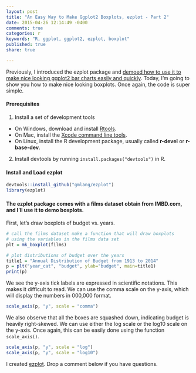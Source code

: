 ```yaml
---
layout: post
title: "An Easy Way to Make Ggplot2 Boxplots, ezplot - Part 2"
date: 2015-04-26 12:14:49 -0400
comments: true
categories: r
keywords: "R, ggplot, ggplot2, ezplot, boxplot"
published: true
share: true

---
```


Previously, I introduced the ezplot package and [demoed how to use it to make nice looking ggplot2 bar charts easily and quickly](http://masterr.org/r/an-easy-way-to-make-ggplot2-plots-ezplot-part1/).   Today, I'm going to show you how to make nice looking boxplots. Once again, the code is super simple.

#### Prerequisites
1. Install a set of development tools
* On Windows, download and install [Rtools](http://cran.r-project.org/bin/windows/Rtools/). 
* On Mac, install the [Xcode command line tools](https://developer.apple.com/downloads). 
* On Linux, install the R development package, usually called **r-devel** or **r-base-dev**.
2. Install devtools by running `install.packages("devtools")` in R.

#### Install and Load ezplot
```r
devtools::install_github("gmlang/ezplot")
library(ezplot)
```

#### The ezplot package comes with a films dataset obtain from IMBD.com, and I'll use it to demo boxplots. 

First, let's draw boxplots of budget vs. years. 
```r
# call the films dataset make a function that will draw boxplots 
# using the variables in the films data set
plt = mk_boxplot(films)

# plot distributions of budget over the years
title1 = "Annual Distribution of Budget from 1913 to 2014"
p = plt("year_cat", "budget", ylab="budget", main=title1)
print(p)
```

We see the y-axis tick labels are expressed in scientific notations. This makes it difficult to read. We can use the comma scale on the y-axis, which will display the numbers in 000,000 format.
```r
scale_axis(p, "y", scale = "comma")
```

We also observe that all the boxes are squashed down, indicating budget is heavily right-skewed. We can use either the log scale or the log10 scale on the y-axis. Once again, this can be easily done using the function `scale_axis()`.
```r
scale_axis(p, "y", scale = "log")
scale_axis(p, "y", scale = "log10")
```

I created [ezplot](https://github.com/gmlang/ezplot). Drop a comment below if you have questions.